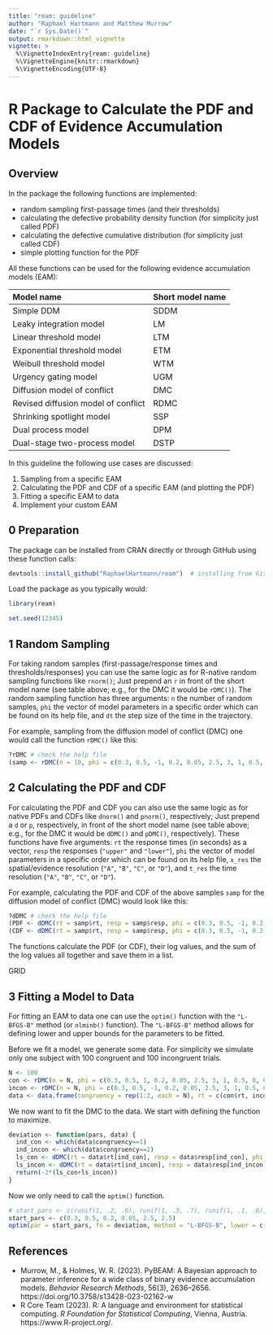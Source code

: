 ```yaml
---
title: "ream: guideline"
author: "Raphael Hartmann and Matthew Murrow"
date: "`r Sys.Date()`"
output: rmarkdown::html_vignette
vignette: >
  %\VignetteIndexEntry{ream: guideline}
  %\VignetteEngine{knitr::rmarkdown}
  %\VignetteEncoding{UTF-8}
---
```


# R Package to Calculate the PDF and CDF of Evidence Accumulation Models

## Overview

In the package the following functions are implemented: 

- random sampling first-passage times (and their thresholds)
- calculating the defective probability density function (for simplicity just called PDF) 
- calculating the defective cumulative distribution (for simplicity just called CDF)
- simple plotting function for the PDF

All these functions can be used for the following evidence accumulation models (EAM):

| Model name                          | Short model name |
| :---------------------------------- | :--------------- |
| Simple DDM                          | SDDM             |
| Leaky integration model             | LM               |
| Linear threshold model              | LTM              |
| Exponential threshold model         | ETM              |
| Weibull threshold model             | WTM              |
| Urgency gating model                | UGM              |
| Diffusion model of conflict         | DMC              |
| Revised diffusion model of conflict | RDMC             |
| Shrinking spotlight model           | SSP              |
| Dual process model                  | DPM              |
| Dual-stage two-process model        | DSTP             |

In this guideline the following use cases are discussed:

1. Sampling from a specific EAM
2. Calculating the PDF and CDF of a specific EAM (and plotting the PDF)
3. Fitting a specific EAM to data
4. Implement your custom EAM

## 0 Preparation

The package can be installed from CRAN directly or through GitHub using these function calls:
```r
devtools::install_github("RaphaelHartmann/ream")  # installing from GitHub
```
Load the package as you typically would:
```r
library(ream)
```

```r
set.seed(12345)
```

## 1 Random Sampling
For taking random samples (first-passage/response times and thresholds/responses) you can use the same logic as for R-native random sampling functions like `rnorm()`; Just prepend an `r` in front of the short model name (see table above; e.g., for the DMC it would be `rDMC()`). The random sampling function has three arguments: `n` the number of random samples, `phi` the vector of model parameters in a specific order which can be found on its help file, and `dt` the step size of the time in the trajectory.

For example, sampling from the diffusion model of conflict (DMC) one would call the function `rDMC()` like this: 
```r
?rDMC # check the help file
(samp <- rDMC(n = 10, phi = c(0.3, 0.5, -1, 0.2, 0.05, 2.5, 3, 1, 0.5, 0, 0, 1), dt = 1e-4))
```


## 2 Calculating the PDF and CDF
For calculating the PDF and CDF you can also use the same logic as for native PDFs and CDFs like `dnorm()` and `pnorm()`, respectively; Just prepend a `d` or `p`, respectively, in front of the short model name (see table above; e.g., for the DMC it would be `dDMC()` and `pDMC()`, respectively). These functions have five arguments: `rt` the response times (in seconds) as a vector, `resp` the responses (`"upper"` and `"lower"`), `phi` the vector of model parameters in a specific order which can be found on its help file, `x_res` the spatial/evidence resolution (`"A"`, `"B"`, `"C"`, or `"D"`), and `t_res` the time resolution (`"A"`, `"B"`, `"C"`, or `"D"`).

For example, calculating the PDF and CDF of the above samples `samp` for the diffusion model of conflict (DMC) would look like this: 
```r
?dDMC # check the help file
(PDF <- dDMC(rt = samp$rt, resp = samp$resp, phi = c(0.3, 0.5, -1, 0.2, 0.05, 2.5, 3, 1, 0.5, 0, 0, 1), x_res = "default", t_res = "default"))
(CDF <- dDMC(rt = samp$rt, resp = samp$resp, phi = c(0.3, 0.5, -1, 0.2, 0.05, 2.5, 3, 1, 0.5, 0, 0, 1), x_res = "default", t_res = "default"))
```
The functions calculate the PDF (or CDF), their log values, and the sum of the log values all together and save them in a list.

GRID

## 3 Fitting a Model to Data
For fitting an EAM to data one can use the `optim()` function with the `"L-BFGS-B"` method (or `nlminb()` function). The `"L-BFGS-B"` method allows for defining lower and upper bounds for the parameters to be fitted.

Before we fit a model, we generate some data. For simplicity we simulate only one subject with 100 congruent and 100 incongruent trials.
```r
N <- 100
con <- rDMC(n = N, phi = c(0.3, 0.5, 1, 0.2, 0.05, 2.5, 3, 1, 0.5, 0, 0, 1), dt = 1e-05)
incon <- rDMC(n = N, phi = c(0.3, 0.5, -1, 0.2, 0.05, 2.5, 3, 1, 0.5, 0, 0, 1), dt = 1e-05)
data <- data.frame(congruency = rep(1:2, each = N), rt = c(con$rt, incon$rt), resp = c(con$resp, incon$resp))
```
We now want to fit the DMC to the data. We start with defining the function to maximize.
```r
deviation <- function(pars, data) {
  ind_con <- which(data$congruency==1)
  ind_incon <- which(data$congruency==2)
  ls_con <- dDMC(rt = data$rt[ind_con], resp = data$resp[ind_con], phi = c(pars[1:2], 1, pars[3:6], 1, 0.5, 0, 0, 1), x_res = "higher", t_res = "higher")$sum_log_pdf
  ls_incon <- dDMC(rt = data$rt[ind_incon], resp = data$resp[ind_incon], phi = c(pars[1:2], -1, pars[3:6], 1, 0.5, 0, 0, 1), x_res = "higher", t_res = "higher")$sum_log_pdf
  return(-2*(ls_con+ls_incon))
}
```
Now we only need to call the `optim()` function.
```r
# start_pars <- c(runif(1, .2, .6), runif(1, .3, .7), runif(1, .1, .6), runif(1, 0, .1), runif(1, 1.5, 4.5), runif(1, 0, 5))
start_pars <- c(0.3, 0.5, 0.2, 0.05, 2.5, 2.5)
optim(par = start_pars, fn = deviation, method = "L-BFGS-B", lower = c(.2, .1, .1, 0, 1, 0), upper = c(.6, .9, .6, .1, 5, 5), data = data)
```

## References
* Murrow, M., & Holmes, W. R. (2023). PyBEAM: A Bayesian approach to parameter inference for a wide class of binary evidence accumulation models. *Behavior Research Methods*, 56(3), 2636–2656. https://doi.org/10.3758/s13428-023-02162-w
* R Core Team (2023). R: A language and environment for statistical computing. *R Foundation for Statistical Computing*, Vienna, Austria. https://www.R-project.org/.

